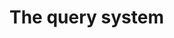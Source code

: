 # The query system
<!-- \chapter{The query system} -->
<!-- \label{chap:querysys} -->

<!-- \begin{figure}[hpt] -->
<!-- \centering -->
<!--   % \includegraphics[scale=0.25]{pics/EMU-webAppEmu_query.pdf} -->
<!--   \input{pics/EMU-webAppEmu_query} -->
<!-- \end{figure} -->

<!-- This chapter describes the newly implemented query system of the \texttt{emuR} package. When developing the new \texttt{emuR} package it was essential that it had a query mechanism allowing users to query a database's annotations in a simple manner. The \acf{eql} of the \ac{emu-sdms} arose out of years of developing and improving upon the query language of the legacy system \citep[e.g.,][]{cassidy:sc2001a,harrington:2010a,john:2012a}. As a result, today we have an expressive, powerful, yet simple to learn and domain-specific query language. The \ac{eql} defines a user interface by allowing the user to formulate a formal language expression in the form of a query string. The evaluation of a query string results in a set of annotation items or, alternatively, a sequence of items of a single annotation level in the \texttt{emuDB} from which time information, if applicable (see Section \ref{subsec:query_deducingTime}), has been deduced from the time-bearing sub-level. An example of this is a simple query that extracts all strong syllables (i.e., syllable annotation items containing the label \textit{S} on the \textit{Syllable} level) from a set of hierarchical annotations (see Figure \ref{fig:amongstHier} for an example of a hierarchical annotation). The respective \ac{eql} query string \texttt{"Syllable == S"} results in a set of segments containing the annotation label \textit{S}. Due to the temporal inclusion constraint of the domination relationship, the start and end times of the queried segments are derived from the respective items of the \textit{Phonetic} level (i.e., the \textit{m} and \textit{H} nodes in Figure \ref{fig:amongstHier}), as this is the time-bearing sub-level. The \ac{eql} described here allows users to query the complex hierarchical annotation structures in their entirety as they are described in Chapter \ref{chap:annot_struct_mod}. -->

<!-- \begin{figure}[hpt] -->
<!-- \centering -->
<!--   \input{pics/amongstHier} -->
<!--   \caption{Simple partial hierarchy of an annotation of the word \textit{amongst} in the \textit{msajc003} bundle in the \textit{ae} demo \texttt{emuDB}.} -->
<!--   \label{fig:amongstHier} -->
<!-- \end{figure} -->

<!-- R Example \ref{rexample:query_loadDemoData} shows how to create the demo data that is provided by the \texttt{emuR} package followed by loading an example \texttt{emuDB} called \textit{ae} into the current R session. This database will be used in all the examples throughout this chapter. -->

<!-- <<rexample:query_loadDemoData, rexample=TRUE, results='hide', message=FALSE>>= -->
<!-- # load package -->
<!-- library(emuR) -->

<!-- # create demo data in directory  -->
<!-- # provided by tempdir() -->
<!-- create_emuRdemoData(dir = tempdir()) -->

<!-- # create path to demo database -->
<!-- path2ae = file.path(tempdir(), "emuR_demoData", "ae_emuDB") -->

<!-- # load database -->
<!-- ae = load_emuDB(path2ae, verbose = F) -->
<!-- @ -->

<!-- %%%%%%%%%%%%%%%%%%%%%%%%%%%%%%%%%%% -->
<!-- %%%%%%%%%%%%%%%%%%%%%%%%%%%%%%%%%%% -->
<!-- %%%%%%%%%%%%%%%%%%%%%%%%%%%%%%%%%%% -->
<!-- \section{\texttt{emuRsegs}: The resulting object of a query} -->
<!-- \label{sec:query_emuRsegs} -->

<!-- In \texttt{emuR} the result of a query or requery (see Section \ref{subsec:requery}) is a pre-specified object which is a superclass of the common \texttt{data.frame}. R Example \ref{rexample:emuRsegs} shows the result of a slightly expanded version of the above query (\texttt{"Syllable == S"}), which additionally uses the dominates operator (i.e., the \texttt{\textasciicircum} operator; for further information see Section \ref{subsubsec:query_dominationQueries}) to reduce the queried annotations to the partial hierarchy depicted in Figure \ref{fig:amongstHier} in the \textit{ae} demo \texttt{emuDB}. In this example, the classes of the resulting object including its printed output are displayed. The class vector of a resulting \texttt{emuRsegs} object also contains the legacy EMU system's \texttt{emusegs} class, which indicates that this object is fully backwards compatible with the legacy class and the methods available for it \citep[see][for details]{harrington:2010a}. The printed output provides information about which database was queried and what the query was as well as information about the labels, start and end times (in milliseconds), session, bundle, level and type information. The call to \texttt{colnames()} shows that the resulting object has additional columns, which are ignored by the \texttt{print()} function. This somewhat hidden information is used to store information about what the exact items or sequence of items were retrieved from the \texttt{emuDB}. This information is needed to know which items to start from in a requery (see Section \ref{subsec:requery}) and is also the reason why an \texttt{emuRsegs} object should be viewed as a reference of sequences of annotation items that belong to a single level in all annotation files of an \texttt{emuDB}. -->

<!-- <<rexample:emuRsegs, rexample=TRUE>>= -->
<!-- # query database -->
<!-- sl = query(ae, "[Syllable == S ^ Text == amongst]") -->

<!-- # show class vector -->
<!-- class(sl)  -->

<!-- # show sl object -->
<!-- sl -->

<!-- # show all (incl. hidden) column names -->
<!-- colnames(sl)  -->
<!-- @ -->

<!-- %%%%%%%%%%%%%%%%%%%%%%%%%%%%%%%%%%% -->
<!-- %%%%%%%%%%%%%%%%%%%%%%%%%%%%%%%%%%% -->
<!-- %%%%%%%%%%%%%%%%%%%%%%%%%%%%%%%%%%% -->
<!-- \section{\texttt{EQL}: The EMU Query Language version 2} -->

<!-- The \ac{eql} user interface was retained from the legacy system because it was sufficiently flexible and expressive enough to meet the query needs in most types of speech science research. The \ac{eql} parser implemented in \texttt{emuR} is based on the \ac{ebnf} \citep{garshol:2003a} formal language definition of \cite{john:2012a}, which defines the symbols and the relationship of those symbols to each other on which this language is built (see adapted version of entire \ac{ebnf} in Appendix \ref{app_chap:EQL_EBNF}). Here we will describe the various terms and components that comprise the slightly adapted version 2 of the \ac{eql}. It is worth noting that the new query mechanism uses a relational back-end to handle the various query operations (see Chapter \ref{chap:querysys_impl} for details). This means that expert users, who are proficient in \ac{sql} may also query this relational back-end directly. However, we feel the \ac{eql} provides a simple abstraction layer which is sufficient for most speech and spoken language research. -->

<!-- %%%%%%%%%%%%%%%%%%%%%%%%%%%%%%%%%%% -->
<!-- %%%%%%%%%%%%%%%%%%%%%%%%%%%%%%%%%%% -->
<!-- \subsection{Simple queries} -->

<!-- The most basic form of an \ac{eql} query is a simple equality, inequality, matching or non-matching query, two of which are displayed in R Example \ref{rexample:simpleq}. The syntax of a simple query term is \texttt{[L OPERATOR A]}, where \texttt{L} specifies a level (or alternatively the name of a parallel attribute definition); \texttt{OPERATOR} is one of \texttt{==} (equality), \texttt{!$=$} (inequality), \texttt{=\textasciitilde{}} (matching) or \texttt{!\textasciitilde{}} (non-matching); and \texttt{A} is an expression specifying the labels of the annotation items of \texttt{L} \footnote{The examples and syntax descriptions used in this chapter have been adapted from examples by \cite{cassidy:sc2001a} and \cite{harrington:2002aa} and were largely extracted from the \texttt{EQL} vignette of the \texttt{emuR} package. All of the examples were adapted to work with the supplied \textit{ae} \texttt{emuDB}.}. The second query in R Example \ref{rexample:simpleq} queries an event level. The result of querying an event level contains the same information as that of a segment level query except that the derived end times have the value zero. -->

<!-- <<rexample:simpleq, rexample=TRUE>>= -->
<!-- # query all annotation items containing  -->
<!-- # the label "m" on the "Phonetic" level -->
<!-- sl = query(ae, "Phonetic == m") -->

<!-- # query all items NOT containing the  -->
<!-- # label "H*" on the "Tone" level -->
<!-- sl = query(ae, "Tone != H*") -->

<!-- # show first entry of sl -->
<!-- head(sl, n = 1)  -->
<!-- @ -->

<!-- R Example \ref{rexample:simpleq} queries two levels that contain time information: a segment level and an event level. As described in Chapter \ref{chap:annot_struct_mod}, annotations in the \ac{emu-sdms} may also contain levels that do not contain time information. R Example \ref{rexample:simpleq_deduceTime} shows a query that queries annotation items on a level that does not contain time information (the \textit{Syllable} level) to show that the result contains deduced time information from the time-bearing sub-level. -->

<!-- <<rexample:simpleq_deduceTime, rexample=TRUE>>= -->
<!-- # query all annotation items containing  -->
<!-- # the label S on the Syllable level -->
<!-- sl = query(ae, "Syllable == S") -->

<!-- # show first entry of sl -->
<!-- head(sl, n = 1) -->
<!-- @ -->


<!-- %%%%%%%%%%%%%%%%%%%%%%%%%%%%%%%%%%% -->
<!-- \subsubsection{Queries using regular expressions} -->

<!-- The slightly expanded version 2 of the \ac{eql}, which comes with the \texttt{emuR} package, introduces regular expression operators (\texttt{=\textasciitilde{}} and \texttt{!\textasciitilde{}}). These allow users to formulate regular expressions for more expressive and precise pattern matching of annotations. A minimal set of examples displaying the new regular expression operators is shown in Table \ref{table:eqlExamples}. -->

<!-- \begin{table}[ht!] -->
<!-- \centering -->
<!-- \small -->
<!-- \begin{tabularx}{\textwidth}{lX} -->
<!-- \hline -->
<!-- Query & Function \\ -->
<!-- \hline -->
<!-- \texttt{"Phonetic =\textasciitilde{} '[AIOUEV]'"} & A disjunction of annotations using a RegEx character class \\ -->
<!-- \texttt{"Word =\textasciitilde{} a.*"} & All words beginning with \textit{a}\\ -->
<!-- \texttt{"Word !\textasciitilde{} .*st"} & All words not ending in \textit{st}\\ -->
<!-- \texttt{"[Phonetic == n \textasciicircum{} \#Syllable =\textasciitilde{} .*]"} & All syllables that dominate an \textit{n} segment of the Phonetic level\\ -->

<!-- \end{tabularx} -->
<!-- \caption{EQL V2: examples of simple and complex query strings using RegEx operators including their function descriptions.} -->
<!-- \label{table:eqlExamples} -->
<!-- \end{table} -->


<!-- %%%%%%%%%%%%%%%%%%%%%%%%%%%%%%%%%%% -->
<!-- %%%%%%%%%%%%%%%%%%%%%%%%%%%%%%%%%%% -->
<!-- \subsection{Combining simple queries} -->

<!-- The \ac{eql} contains three operators that can be used to combine the simple query terms described above as well as position queries which we will describe below. These three operators are the sequence operator, \texttt{-$>$}; the conjunction operator, \texttt{\&}; and the domination operator, \texttt{\textasciicircum}, which is used to perform hierarchical queries. These three types of queries are described below. To start with, we describe the two types of queries that query more complex annotation structures on the same level (sequence and conjunction queries). This is followed by a description of domination queries that query hierarchically linked annotation structures, sometimes spanning multiple annotation levels. -->

<!-- %%%%%%%%%%%%%%%%%%%%%%%%%%%%%%%%%%% -->
<!-- \subsubsection{Sequence queries} -->

<!-- The syntax of a query string using the \texttt{-$>$} sequence operator is \texttt{[L == A -$>$ L == B]} where annotation item \texttt{A} on level \texttt{L} precedes item \texttt{B} on level \texttt{L}. For a sequence query to work, both arguments must be on the same level. Alternatively parallel attribute definitions of the same level may also be chosen (see Chapter \ref{chap:annot_struct_mod} for further details). An example of a query string using the sequence operator is displayed in R Example \ref{rexample:seqq}. All rows in the resulting segment list have the start time of \textit{@}, the end time of \textit{n} and their labels are \textit{@-$>$n}, where the \textit{-$>$} substring denotes the sequence. -->

<!-- <<rexample:seqq, rexample=TRUE>>= -->
<!-- # query all sequences of items on the "Phonetic" level  -->
<!-- # in which an item containing the label "@" is followed by  -->
<!-- # an item containing the label "n" -->
<!-- sl = query(ae, "[Phonetic == @ -> Phonetic == n]") -->

<!-- # show first entry of sl -->
<!-- head(sl, n = 1)  -->
<!-- @ -->

<!-- %%%%%%%%%%%%%%%%%%%%%%%%%%%%%%%%%%% -->
<!-- \subsubsection{Result modifier} -->

<!-- Because users are often interested in just one element of a compound query such as sequence queries (e.g., the \textit{@}s in a \textit{@-$>$n} sequences), the \ac{eql} offers a so-called result modifier symbol, \texttt{\#}. This symbol may be placed in front of any simple query component of a multi component query as depicted in R Example \ref{rexample:resultmod}. Placing the hashtag in front of either the left or the right simple query term will result in segment lists that contains only the annotation items of the simple query term that have the hashtag in front of it. Only one result modifier may be used per query. -->

<!-- <<rexample:resultmod, rexample=TRUE>>= -->
<!-- # query the "@"s in "@->n" sequences -->
<!-- sl = query(ae, "[#Phonetic == @ -> Phonetic == n]") -->

<!-- # show first entry of sl -->
<!-- head(sl, n = 1)  -->

<!-- # query the "n"s in a "@->n" sequences -->
<!-- sl = query(ae, "[Phonetic == @ -> #Phonetic == n]") -->

<!-- # show first entry of sl -->
<!-- head(sl, n = 1)  -->
<!-- @ -->

<!-- %%%%%%%%%%%%%%%%%%%%%%%%%%%%%%%%%%% -->
<!-- \subsubsection{Conjunction queries} -->

<!-- The syntax of a query string using the conjunction operator can schematically be written as: \texttt{[L\_a1 == A \& L\_a2 == B \& L\_a3 == C \& L\_a4 == D \& ... \& L\_an == N]}, where annotation items on level \texttt{L} have the label \texttt{A} and also have the parallel labels \texttt{B}, \texttt{C}, \texttt{D}, ..., \texttt{N} (see Chapter \ref{chap:annot_struct_mod} for more information about parallel labels). By analogy with the sequence operator, all simple query statements must refer to the same level (i.e., only parallel attributes definitions of the same level indicated by the \texttt{a1 - an} may to be chosen). Hence, the conjunction operator is used to combine query conditions on the same level. Using the conjunction operator is useful for two reasons: -->

<!-- \begin{itemize} -->
<!--   \item It combines different attributes of the same level: \texttt{[Text == always \& Accent == S]} where \textit{Text} and \textit{Accent} are additional attributes of level \textit{Word}; and -->
<!--   \item It combines a simple query with a function query (see Position Queries Section \ref{subsec:query_positionQueries}): \texttt{[Phonetic == l \& Start(Word, Phonetic) == 1]}. -->
<!-- \end{itemize} -->

<!-- An example of a query string using the conjunction operator is displayed in R Example \ref{rexample:conjq}. -->

<!-- <<rexample:conjq, rexample=TRUE>>= -->
<!-- # query all words with the orthographic transcription "always"  -->
<!-- # that also have a strong word accent ("S")  -->
<!-- query(ae, "[Text == always & Accent == S]") -->
<!-- @ -->

<!-- R Example \ref{rexample:conjq} does not make use of the result modifier symbol. However, only the annotation items of the left simple query term (\texttt{Text == always}) are returned. This behavior is true for all \ac{eql} operators that combine simple query terms except for the sequence operator. As it is more explicit to use the result modifier to express the desired result, we recommend using the result modifier where possible. The more explicit variant of the above query which yields the same result is \texttt{"[\#Text == always \& Word == C]"}. -->

<!-- %%%%%%%%%%%%%%%%%%%%%%%%%%%%%%%%%%% -->
<!-- \subsubsection{Domination/hierarchical queries} -->
<!-- \label{subsubsec:query_dominationQueries} -->

<!-- Compared to sequence and conjunction queries, a domination query using the operator \texttt{\textasciicircum} is not bound to a single level. Instead, it allows users to query annotation items that are directly or indirectly linked over one or more levels. Queries using the domination operator are often referred to as hierarchical queries as they provide the ability to query the hierarchical annotations in a vertical or inter-level manner. Figure \ref{fig:amongstHierDomintation} shows the same partial hierarchy as Figure \ref{fig:amongstHier} but highlights the annotational items that are dominated by the strong syllable (\textit{S}) of the \textit{Syllable} level. Such linked hierarchical sub-structures can be queried using hierarchical/domination queries. -->

<!-- \begin{figure}[hpt] -->
<!-- \centering -->
<!--   \input{pics/amongstHierDomination} -->
<!--   \caption{Partial hierarchy depicting all annotation items that are dominated by the strong syllable (\textit{S}) of the \textit{Syllable} level (inside dashed box). Items marked \textcolor{three_color_c1}{green} belong to the \textcolor{three_color_c1}{\textit{Phoneme}} level, items marked \textcolor{three_color_c2}{orange} belong to the \textcolor{three_color_c2}{\textit{Phonetic}} level and the \textcolor{three_color_c3}{purple} dashed box indicates the set of items that are dominated by \textit{S}.} -->
<!--   \label{fig:amongstHierDomintation} -->
<!-- \end{figure} -->

<!-- A schematic representation of a simple domination query string that retrieves all annotation items \texttt{A} of level \texttt{L1} that are dominated by items \texttt{B} in level \texttt{L2} (i.e., items that are directly or indirectly linked) is \texttt{[L1 == A \textasciicircum{} L2 == B]}. Although the domination relationship is directed the domination operator is not. This means that either items in \texttt{L1} dominate items in \texttt{L2} or items in \texttt{L2} dominate items in \texttt{L1}. Note that link definitions that specify the validity of the domination have to be present in the \texttt{emuDB} configuration for this to work (see Chapter \ref{chap:emuDB} for details). An example of a query string using the domination operator is displayed in R Example \ref{rexample:domq}. -->

<!-- <<rexample:domq, rexample=TRUE>>= -->
<!-- # query all "p" phoneme items that belong   -->
<!-- # to / are dominated by a strong syllable ("S") -->
<!-- sl = query(ae, "[Phoneme == p ^ Syllable == S]") -->

<!-- # show first entry of sl -->
<!-- head(sl, n = 1) -->
<!-- @ -->

<!-- As with the conjunction query, if no result modifier is present, a dominates query returns the annotation items of the left simple query term. Hence, the more explicit variant of the above query is \texttt{"[\#Phoneme == p \textasciicircum{} Syllable == S]"}. -->

<!-- %%%%%%%%%%%%%%%%%%%%%%%%%%%%%%%%%%% -->
<!-- %%%%%%%%%%%%%%%%%%%%%%%%%%%%%%%%%%% -->
<!-- \subsection{Position queries} -->
<!-- \label{subsec:query_positionQueries} -->

<!-- The \ac{eql} has three function terms that specify where in a domination relationship a child level annotation item is allowed to occur. The three function terms are \texttt{Start()}, \texttt{End()} and \texttt{Medial()}. A schematic representation of a query string representing a simple usage of the \texttt{Start()}, \texttt{End()} and \texttt{Medial()} function would be: \texttt{POSFCT(L1, L2) == TRUE}. In this representation \texttt{POSFCT} is a placeholder for one of the three functions, at which level \texttt{L1} must dominate level \texttt{L2}. Where \texttt{L1} does indeed dominate \texttt{L2}, the corresponding item from level \texttt{L2} is returned. If the expression is set to \texttt{FALSE} (i.e., \texttt{POSFCT(L1, L2) == FALSE}), all the items that do not match the condition of \texttt{L2} are returned. An illustration of what is returned by each of the position functions depending on if they are set to \texttt{TRUE} or \texttt{FALSE} is depicted in Figure \ref{fig:query_positionSimple}, while R Example \ref{rexample:posq} shows an example query using a position query term. -->


<!-- \begin{figure}[hpt] -->
<!-- \centering -->
<!--   \input{pics/positionSimple} -->
<!--   \caption{Illustration of what is returned by the \texttt{Start()}, \texttt{Medial()} and \texttt{End()} functions depending if they are set to \textbf{A:} \textcolor{three_color_c1}{\texttt{TRUE}} (green) or \textbf{B:} \textcolor{three_color_c2}{\texttt{FALSE}} (orange).} -->
<!--   \label{fig:query_positionSimple} -->
<!-- \end{figure} -->

<!-- <<rexample:posq, rexample=TRUE>>= -->
<!-- # query all phoneme items that occur -->
<!-- # at the start of a syllable -->
<!-- sl = query(ae, "[Start(Syllable, Phoneme) == TRUE]") -->

<!-- # show first entry of sl -->
<!-- head(sl, n = 1)  -->
<!-- @ -->

<!-- %%%%%%%%%%%%%%%%%%%%%%%%%%%%%%%%%%% -->
<!-- %%%%%%%%%%%%%%%%%%%%%%%%%%%%%%%%%%% -->
<!-- \subsection{Count queries} -->
<!-- \label{subsec:query_countQueries} -->

<!-- A further query component of the \ac{eql} are so-called count queries. They allow the user to specify how many child nodes a parent annotation item is allowed to have. Figure \ref{fig:query_amongstHierCount} displays two syllables, one containing one phoneme and one phonetic annotation item, the other containing five phoneme and six phonetic items. Using \ac{eql}'s \texttt{Num()} function it is possible to specify which of the two syllables should be retrieved, depending on the number of phonemic or phonetic elements to which it is directly or indirectly linked. R Example \ref{rexample:query_countQuery} shows a query that queries all syllables that contain five phonemes. -->

<!-- \begin{figure}[hpt] -->
<!-- \centering -->
<!--   \input{pics/amongstHierCount} -->
<!--   \caption{Partial hierarchy depicting a \textit{Syllable} containing one \textit{Phoneme} and  \textit{Phonetic} item (green) and a \textit{Syllable} containing five \textit{Phoneme} and six \textit{Phonetic} items (orange).} -->
<!--   \label{fig:query_amongstHierCount} -->
<!-- \end{figure} -->


<!-- A schematic representation of a query string utilizing the count mechanism would be \texttt{[Num(L1, L2) == N]}, where \texttt{L1} contains \texttt{N} annotation items in \texttt{L2}. For this type of query to work \texttt{L1} has to dominate \texttt{L2} (i.e., be a parent level to \texttt{L2}). As the query matches a number (\texttt{N}), it is also possible to use the operators \texttt{>} (more than), \texttt{<} (less than) and \texttt{!=} (not equal to). The resulting segment list contains items of \texttt{L1}. -->

<!-- <<rexample:query_countQuery, rexample=TRUE>>= -->
<!-- # retrieve all syllables that contain five phonemes -->
<!-- query(ae, "[Num(Syllable, Phoneme) == 5]") -->
<!-- @ -->

<!-- %%%%%%%%%%%%%%%%%%%%%%%%%%%%%%%%%%% -->
<!-- %%%%%%%%%%%%%%%%%%%%%%%%%%%%%%%%%%% -->
<!-- \subsection{More complex queries} -->
<!-- \label{subsec:query_moreComplexQueries} -->

<!-- By using the correct bracketing, all of the above query components can be combined to formulate more complex queries that can be used to answer questions such as: \textit{Which occurrences of the word \textit{``his''} follow three-syllable words which contain a schwa (\textit{@}) in the first syllable?} Such multi-part questions can usually be broken down into several sub-queries. These sub-queries can then be recombined to formulate the complex query. The steps to answering the above multi-part question are: -->

<!-- \begin{enumerate} -->
<!--   \item \textit{Which occurrences of the word \textit{``his''} ...}: \texttt{[Text == his]} -->
<!--   \item \textit{... three-syllable words ...}: \texttt{[Num(Text, Syllable) == 3]} -->
<!--   \item \textit{... contain a schwa (\textit{@}) in the first syllable ...}: \texttt{[Phoneme == @ \textasciicircum{} Start(Word, Syllable) == 1]} -->
<!--   \item All three can be combined by saying 2 dominates 3 (\texttt{[2 \textasciicircum{} 3]}) and these are followed by 1 (\texttt{[2 \textasciicircum 3] -> 1]}) -->
<!-- \end{enumerate} -->

<!-- The combine query is depicted in R Example \ref{rexample:query_moreComplexQuery}. This complex query demonstrates the expressive power of the query mechanism that the EMU-SDMS provides. -->

<!-- <<rexample:query_moreComplexQuery, rexample=TRUE>>= -->
<!-- # perform complex query -->
<!-- # Note that the use of paste0() is optional, as -->
<!-- # it is only used for formatting purposes -->
<!-- query(ae, paste0("[[[Num(Text, Syllable) == 3] ", -->
<!--                  "^ [Phoneme == @ ^ Start(Word, Syllable) == 1]] ", -->
<!--                  "-> #Text = his]")) -->
<!-- @ -->

<!-- As mastering these complex compound queries can require some practice, several simple as well as more complex examples that combine the various \ac{eql} components described above are available in Appendix \ref{app_chap:eql}. These examples provide practical examples to help users in find queries suited to their needs. -->

<!-- %%%%%%%%%%%%%%%%%%%%%%%%%%%%%%%%%%% -->
<!-- %%%%%%%%%%%%%%%%%%%%%%%%%%%%%%%%%%% -->
<!-- \subsection{Deducing time} -->
<!-- \label{subsec:query_deducingTime} -->

<!-- The default behavior of the legacy EMU system was to automatically deduce time information for queries of levels that do not contain time information. This was achieved by searching for the time-bearing sub-level and calculating the start and end times from the left-most and right-most annotation items, which where directly or indirectly linked to the retrieved parent item. This upward purculation of time information is also the default behavior of the new \ac{emu-sdms}. However, a new feature has been added to the query engine which allows the calculation of time to be switched off for a given query using the \texttt{calcTimes} parameter of the \texttt{query()} function. This is beneficial in two ways: for one, levels that do not have a time-bearing sub-level may be queried and secondly, the execution time of queries can be greatly improved. The performance increase becomes evident when performing queries on large data sets on one of the top levels of the hierarchy (e.g., \textit{Utterance} or \textit{Intonational} in the \textit{ae} \texttt{emuDB}). When deducing time information for annotation items that contain large portions of the hierarchy, the query engine has to walk down large partial hierarchies to find the left-most and right-most items on the time-bearing sub-level. This can be a computationally expensive operation and is often unnecessary, especially during data exploration. R Example \ref{rexample:query_deducingTime} shows the usage of this parameter by querying all of the items of the \textit{Intonational} level and displaying the \texttt{NA} values for start and end times in the resulting segment list. It is worth noting that the missing time information excluded during the original query can be retrieved at a later point in time by performing a hierarchical requery (see Section \ref{subsec:requery}) on the same level. -->

<!-- <<rexample:query_deducingTime, rexample=TRUE>>= -->
<!-- # query all intonational items -->
<!-- sl = query(ae, "Intonational =~ .*", calcTimes = F) -->

<!--  # show first entry of sl -->
<!-- head(sl, n = 1) -->
<!-- @ -->

<!-- %%%%%%%%%%%%%%%%%%%%%%%%%%%%%%%%%%%%%%%%%% -->
<!-- %%%%%%%%%%%%%%%%%%%%%%%%%%%%%%%%%%%%%%%%%% -->
<!-- \subsection{Requery} -->
<!-- \label{subsec:requery} -->

<!-- A popular feature of the legacy system was the ability to use the result of a query to perform an additional query, called a requery, starting from the resulting items of a query. The requery functionality was used to move either sequentially (horizontally) or hierarchically (vertically) through the hierarchical annotation structure. Although this feature technically does not extend the querying functionality (it is possible to formulate \ac{eql} queries that yield the same results as a query followed by $1:n$ requeries), requeries benefit the user by breaking down the task of formulating long query terms into multiple, simpler queries. Compared with the legacy system, this feature is implemented in the \texttt{emuR} package in a more robust way, as unique item IDs are present in the result of a query, eliminating the need for searching the starting segments based on their time information. Examples of queries and their results within a hierarchical annotation based on a hierarchical and sequential requery as well as their \ac{eql} equivalents are illustrated in Figure \ref{fig:query_requery}. -->

<!-- \begin{figure}[hpt] -->
<!-- \centering -->
<!--   \input{pics/requery} -->
<!--   \caption{Three-step (\textcolor{three_color_c1}{query} $\rightarrow$ \textcolor{three_color_c2}{requery\_hier} $\rightarrow$ \textcolor{three_color_c3}{requery\_seq}) requery procedure, its single \textcolor{darkgray}{query} counterpart and their color coded movements within the annotation hierarchy.} -->
<!--   \label{fig:query_requery} -->
<!-- \end{figure} -->

<!-- R Example \ref{rexample:query_requery} illustrates how the same results of the sequential query \texttt{[\#Phonetic =\textasciitilde .* -> Phonetic == n]} can be achieved using the \texttt{requery\_seq()} function. Further, it shows how the \texttt{requery\_hier()} function can be used to move vertically through the annotation structure by starting at the \textit{Syllable} level and retrieving all the \textit{Phonetic} items for the query result. -->


<!-- <<rexample:query_requery, rexample=TRUE>>= -->
<!-- ######################## -->
<!-- # requery_seq() -->

<!-- # query all "n" phonetic items -->
<!-- sl_n = query(ae, "Phonetic == n") -->

<!-- # sequential requery (left shift result by 1 (== offset of -1)) -->
<!-- # and hence retrieve all phonetic items directly preceeding  -->
<!-- # all "n" phonetic items -->
<!-- sl_precn = requery_seq(ae, seglist = sl_n, offset = -1) -->

<!-- # show first entry of sl_precn -->
<!-- head(sl_precn, n = 1)  -->

<!-- ######################## -->
<!-- # requery_hier() -->

<!-- # query all strong syllables (S) -->
<!-- sl_s = query(ae, "Syllable == S") -->

<!-- # hierarchical requery  -->
<!-- sl_phonetic = requery_hier(ae, seglist = sl_s,  -->
<!--                            level = "Phonetic") -->

<!-- # show first entry of sl_phonetic -->
<!-- head(sl_phonetic, n = 1)  -->
<!-- @ -->


<!-- %%%%%%%%%%%%%%%%%%%%%%%%%%%%%%%%%%% -->
<!-- %%%%%%%%%%%%%%%%%%%%%%%%%%%%%%%%%%% -->
<!-- %%%%%%%%%%%%%%%%%%%%%%%%%%%%%%%%%%% -->
<!-- \section{Discussion} -->

<!-- This chapter gave an overview of the abilities of the query system of the \ac{emu-sdms}. We feel the \ac{eql} is an expressive, powerful, yet simple to learn and domain-specific query language that allows users to adequately query complex annotation structures. Further, the query system provided by the \ac{emu-sdms} surpasses the querying capabilities of most commonly used systems. As the result of a query is a superclass of the common \texttt{data.frame} object, these results can easily be further processed using various R functions (e.g., to remove unwanted segments). Further, the results of queries can be used as input to the \texttt{get\_trackdata()} function (see Chapter \ref{chap:sigDataExtr}) which makes the query system a vital part in the default workflow described in Chapter \ref{chap:overview}. -->

<!-- Although the query mechanism of the \ac{emu-sdms} covers most linguistic annotation query needs (including co-occurrence and domination relationship child position queries), it has limitations due to its domain-specific nature, its simplicity and its predefined result type. Performing more general queries such as: \textit{What is the average age of the male speakers in the database who are taller than 1.8 meters?} is not directly possible using the \ac{eql}. Even if the gender, height and age parameters are available as part of the database's annotations (e.g., using the single bundle root node metadata strategy described in Chapter \ref{chap:annot_struct_mod}) they would be encoded as strings, which do not permit direct calculations or numerical comparisons. However, it is possible to answer these types of questions using a multi-step approach. One could, for example, extract all height items and convert the strings into numbers to filter the items containing a label that is greater than 1.8. These filtered items could then be used to perform two requeries to extract all male speakers and their age labels. These age labels could once again be converted into numbers to calculate their average. Although not as elegant as other languages, we have found that most questions that arise as part of studies working with spoken language database can be answered using such a multi-step process including some data manipulation in R, provided the necessary information is encoded in the database. Additionally, from the viewpoint of a speech scientist, we feel that the intuitiveness of an \ac{eql} expression (e.g., a query to extract the sibilant items for the question asked in the introduction: \texttt{"Phonetic == s|z|S|Z"}) exceeds that of a comparable general purpose query language (e.g. a semantically similar \ac{sql} statement: \texttt{SELECT desired\_columns FROM items AS i, labels AS l WHERE i.unique\_bundle\_item\_id = l.uniq\_bundle\_item\_id AND l.label = `s' OR l.label = `z' OR l.label = `s' OR l.label = `S' OR l.label = `Z'}). This difference becomes even more apparent with more complex \ac{eql} statements, which can have very long, complicated and sometimes multi-expression \ac{sql} counterparts. -->

<!-- A problem which the \ac{emu-sdms} does not explicitly address is the problem of cross-corpus searches. Different \texttt{emuDB}s may have varying annotation structures with varying semantics regarding the names or labels given to objects or annotation items in the databases. This means that it is very likely that a complex query formulated for a certain \texttt{emuDB} will fail when used to query other databases. If, however, the user either finds a query that works on every \texttt{emuDB} or adapts the query to extract the items she/he is interested in, a cross-corpus comparison is simple. As the result of a query and the corresponding data extraction routines are the same, regardless of database they where extracted from, these results are easily comparable. However, it is worth noting that the \ac{emu-sdms} is completely indifferent to the semantics of labels and level names, which means it is the user's responsibility to check if a comparison between databases is justifiable (e.g., \textit{are all segments containing the label ``@'' of the level ``Phonetic'' in all \texttt{emuDB}s annotating the same type of phoneme?}). -->

<!-- <<echo=FALSE, results='hide', message=FALSE>>= -->
<!-- # clean up emuR_demoData -->
<!-- unlink(file.path(tempdir(), "emuR_demoData"), recursive = TRUE) -->
<!-- @ -->

